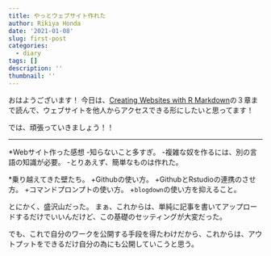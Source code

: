 ```yaml
---
title: やっとウェブサイト作れた
author: Rikiya Honda
date: '2021-01-08'
slug: first-post
categories:
  - diary
tags: []
description: ''
thumbnail: ''
---
```



おはようございます！
今日は、[Creating Websites with R Markdown](https://bookdown.org/yihui/blogdown/)の３章まで読んで、ウェブサイトを他人からアクセスできる形にしたいと思ってます！



では、頑張っていきましょう！！

---
*Webサイト作った感想
  -知らないこと多すぎ。
  -複雑な奴を作るには、別の言語の知識が必要。
  -とりあえず、簡単なものは作れた。

*乗り越えてきた壁たち。
  +Githubの使い方。
  +GithubとRstudioの連携のさせ方。
  +コマンドプロンプトの使い方。
  +`blogdown`の使い方を抑えること。


とにかく、盛沢山だった。
まぁ、これからは、単純に記事を書いてアップロードするだけでいいんだけど、この基礎のセッティングが大変だった。

でも、これで自分のワークを公開する手段を得たわけだから、これからは、アウトプットをできるだけ自分の為にも公開していこうと思う。

